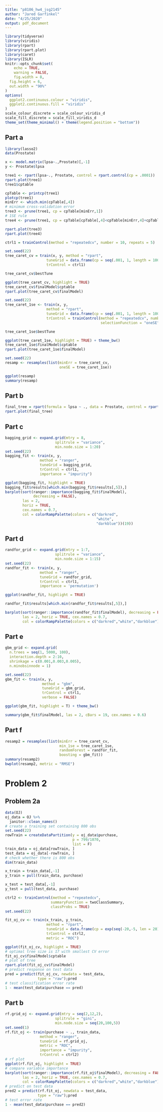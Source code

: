 ```yaml
---
title: "p8106_hw4_jsg2145"
author: "Jared Garfinkel"
date: "4/25/2020"
output: pdf_document
---
```


```r
library(tidyverse)
library(viridis)
library(rpart)
library(rpart.plot)
library(caret)
library(ISLR)
knitr::opts_chunk$set(
	echo = TRUE,
	warning = FALSE,
	fig.width = 8, 
  fig.height = 6,
  out.width = "90%"
)
options(
  ggplot2.continuous.colour = "viridis",
  ggplot2.continuous.fill = "viridis"
)
scale_colour_discrete = scale_colour_viridis_d
scale_fill_discrete = scale_fill_viridis_d
theme_set(theme_minimal() + theme(legend.position = "bottom"))
```

## Part a

```r
library(lasso2)
data(Prostate)

x <- model.matrix(lpsa~.,Prostate)[,-1]
y <- Prostate$lpsa
```

```r
tree1 <- rpart(lpsa~., Prostate, control = rpart.control(cp = .0001))
rpart.plot(tree1)
tree1$cptable

cpTable <- printcp(tree1)
plotcp(tree1)
minErr <- which.min(cpTable[,4])
# minimum cross-validation error
tree3 <- prune(tree1, cp = cpTable[minErr,1])
# 1SE rule
tree4 <- prune(tree1, cp = cpTable[cpTable[,4]<cpTable[minErr,4]+cpTable[minErr,5],1][1])

rpart.plot(tree3)
rpart.plot(tree4)
```

```r
ctrl1 = trainControl(method = "repeatedcv", number = 10, repeats = 5)

set.seed(22)
tree_caret_cv = train(x, y, method = "rpart",
                   tuneGrid = data.frame(cp = seq(.001, 1, length = 1000)),
                   trControl = ctrl1)

tree_caret_cv$bestTune

ggplot(tree_caret_cv, highlight = TRUE)
tree_caret_cv$finalModel$cptable
rpart.plot(tree_caret_cv$finalModel)

set.seed(22)
tree_caret_1se <- train(x, y,
                   method = "rpart",
                   tuneGrid = data.frame(cp = seq(.001, 1, length = 1000)), 
                   trControl = trainControl(method = "repeatedcv", number = 10, repeats = 5,
                                            selectionFunction = "oneSE"))

tree_caret_1se$bestTune

ggplot(tree_caret_1se, highlight = TRUE) + theme_bw()
tree_caret_1se$finalModel$cptable
rpart.plot(tree_caret_1se$finalModel)

set.seed(22)
resamp <- resamples(list(minErr = tree_caret_cv,
                         oneSE = tree_caret_1se))

ggplot(resamp)
summary(resamp)
```

## Part b

```r
final_tree = rpart(formula = lpsa ~ ., data = Prostate, control = rpart.control(cp = 0.1))
rpart.plot(final_tree)
```

## Part c

```r
bagging_grid <- expand.grid(mtry = 8,
                       splitrule = "variance",
                       min.node.size = 1:20)
set.seed(22)
bagging_fit <- train(x, y, 
                method = "ranger",
                tuneGrid = bagging_grid,
                trControl = ctrl1,
                importance = "impurity")

ggplot(bagging_fit, highlight = TRUE)
bagging_fit$results[which.min(bagging_fit$results[,5]),]
barplot(sort(ranger::importance(bagging_fit$finalModel), 
             decreasing = FALSE), 
        las = 2, 
        horiz = TRUE, 
        cex.names = 0.7,
        col = colorRampPalette(colors = c("darkred",
                                          "white",
                                          "darkblue"))(19))
```

## Part d

```r
randfor_grid <- expand.grid(mtry = 1:7,
                       splitrule = "variance",
                       min.node.size = 1:15)
set.seed(22)
randfor_fit <- train(x, y, 
                method = "ranger",
                tuneGrid = randfor_grid,
                trControl = ctrl1,
                importance = 'permutation')

ggplot(randfor_fit, highlight = TRUE)

randfor_fit$results[which.min(randfor_fit$results[,5]),]

barplot(sort(ranger::importance(randfor_fit$finalModel), decreasing = FALSE), 
        las = 2, horiz = TRUE, cex.names = 0.7,
        col = colorRampPalette(colors = c("darkred","white","darkblue"))(19))
```

## Part e

```r
gbm_grid <- expand.grid(
  n.trees = seq(1, 5000, 100), 
  interaction.depth = 2:10,
  shrinkage = c(0.001,0.003,0.005), 
  n.minobsinnode = 1)

set.seed(22)
gbm_fit <- train(x, y,
                 method = "gbm",
                 tuneGrid = gbm_grid,
                 trControl = ctrl1,
                 verbose = FALSE)

ggplot(gbm_fit, highlight = T) + theme_bw()

summary(gbm_fit$finalModel, las = 2, cBars = 19, cex.names = 0.6)
```

## Part f

```r
resamp2 = resamples(list(minErr = tree_caret_cv, 
                         min_1se = tree_caret_1se,
                         randomForest = randfor_fit,
                         boosting = gbm_fit))
summary(resamp2)
bwplot(resamp2, metric = "RMSE")
```

# Problem 2

## Problem 2a

```r
data(OJ)
oj_data = OJ %>% 
  janitor::clean_names()
# create a training set containing 800 obs
set.seed(22)
rowTrain = createDataPartition(y = oj_data$purchase,
                               p = 799/1070,
                               list = F)
train_data = oj_data[rowTrain, ]
test_data = oj_data[-rowTrain, ]
# check whether there is 800 obs
dim(train_data)
```

```r
x_train = train_data[,-1]
y_train = pull(train_data, purchase)

x_test = test_data[,-1]
y_test = pull(test_data, purchase)
```

```r
ctrl2 <- trainControl(method = "repeatedcv",
                     summaryFunction = twoClassSummary,
                     classProbs = TRUE)
set.seed(22)

fit_oj_cv <- train(x_train, y_train,
                   method = "rpart",
                   tuneGrid = data.frame(cp = exp(seq(-20,-5, len = 20))),
                   trControl = ctrl2,
                   metric = "ROC")

ggplot(fit_oj_cv, highlight = TRUE)
# optimal tree size is 17 with smallest CV error
fit_oj_cv$finalModel$cptable
# plot of tree
rpart.plot(fit_oj_cv$finalModel)
# predict response on test data
pred = predict(fit_oj_cv, newdata = test_data,
               type = "raw");pred
# test classification error rate
1 - mean(test_data$purchase == pred)
```

## Part b

```r
rf.grid_oj <- expand.grid(mtry = seq(2,12,2),
                       splitrule = "gini",
                       min.node.size = seq(20,100,5))
set.seed(1) 
rf.fit_oj <- train(purchase ~ ., train_data,
                method = "ranger",
                tuneGrid = rf.grid_oj,
                metric = "ROC",
                importance = "impurity",
                trControl = ctrl2)
# rf plot
ggplot(rf.fit_oj, highlight = TRUE)
# compare variable importance
barplot(sort(ranger::importance(rf.fit_oj$finalModel), decreasing = FALSE), 
        las = 2, horiz = TRUE, cex.names = 0.7,
        col = colorRampPalette(colors = c("darkred","white","darkblue"))(19))
# predict on test data
pred2 = predict(rf.fit_oj, newdata = test_data,
               type = "raw");pred
# test error rate
1 - mean(test_data$purchase == pred2)
```

